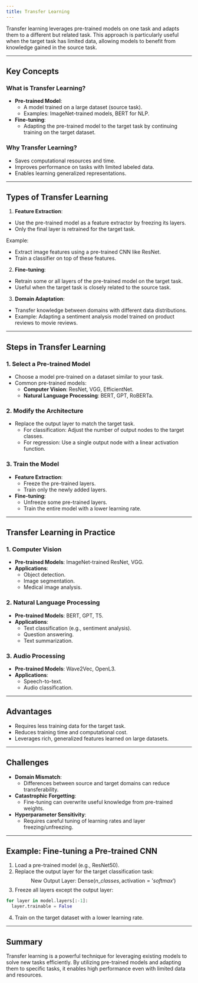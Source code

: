 ```yaml
---
title: Transfer Learning
---
```


Transfer learning leverages pre-trained models on one task and adapts them to a different but related task. This approach is particularly useful when the target task has limited data, allowing models to benefit from knowledge gained in the source task.

---

## Key Concepts

### What is Transfer Learning?
- **Pre-trained Model**:
  - A model trained on a large dataset (source task).
  - Examples: ImageNet-trained models, BERT for NLP.
- **Fine-tuning**:
  - Adapting the pre-trained model to the target task by continuing training on the target dataset.

### Why Transfer Learning?
- Saves computational resources and time.
- Improves performance on tasks with limited labeled data.
- Enables learning generalized representations.

---

## Types of Transfer Learning

1. **Feature Extraction**:
  - Use the pre-trained model as a feature extractor by freezing its layers.
  - Only the final layer is retrained for the target task.

  Example:
  - Extract image features using a pre-trained CNN like ResNet.
  - Train a classifier on top of these features.

2. **Fine-tuning**:
  - Retrain some or all layers of the pre-trained model on the target task.
  - Useful when the target task is closely related to the source task.

3. **Domain Adaptation**:
  - Transfer knowledge between domains with different data distributions.
  - Example: Adapting a sentiment analysis model trained on product reviews to movie reviews.

---

## Steps in Transfer Learning

### 1. Select a Pre-trained Model
- Choose a model pre-trained on a dataset similar to your task.
- Common pre-trained models:
  - **Computer Vision**: ResNet, VGG, EfficientNet.
  - **Natural Language Processing**: BERT, GPT, RoBERTa.

### 2. Modify the Architecture
- Replace the output layer to match the target task.
  - For classification: Adjust the number of output nodes to the target classes.
  - For regression: Use a single output node with a linear activation function.

### 3. Train the Model
- **Feature Extraction**:
  - Freeze the pre-trained layers.
  - Train only the newly added layers.
- **Fine-tuning**:
  - Unfreeze some pre-trained layers.
  - Train the entire model with a lower learning rate.

---

## Transfer Learning in Practice

### 1. Computer Vision
- **Pre-trained Models**: ImageNet-trained ResNet, VGG.
- **Applications**:
  - Object detection.
  - Image segmentation.
  - Medical image analysis.

### 2. Natural Language Processing
- **Pre-trained Models**: BERT, GPT, T5.
- **Applications**:
  - Text classification (e.g., sentiment analysis).
  - Question answering.
  - Text summarization.

### 3. Audio Processing
- **Pre-trained Models**: Wave2Vec, OpenL3.
- **Applications**:
  - Speech-to-text.
  - Audio classification.

---

## Advantages
- Requires less training data for the target task.
- Reduces training time and computational cost.
- Leverages rich, generalized features learned on large datasets.

---

## Challenges
- **Domain Mismatch**:
  - Differences between source and target domains can reduce transferability.
- **Catastrophic Forgetting**:
  - Fine-tuning can overwrite useful knowledge from pre-trained weights.
- **Hyperparameter Sensitivity**:
  - Requires careful tuning of learning rates and layer freezing/unfreezing.

---

## Example: Fine-tuning a Pre-trained CNN
1. Load a pre-trained model (e.g., ResNet50).
2. Replace the output layer for the target classification task:
   $$
   \text{New Output Layer: } \text{Dense}(n\_classes, \text{activation}='softmax')
   $$
3. Freeze all layers except the output layer:
  ```python
  for layer in model.layers[:-1]:
    layer.trainable = False
  ```
4. Train on the target dataset with a lower learning rate.

---

## Summary
Transfer learning is a powerful technique for leveraging existing models to solve new tasks efficiently. By utilizing pre-trained models and adapting them to specific tasks, it enables high performance even with limited data and resources.